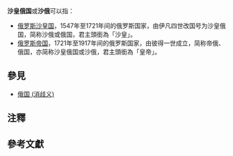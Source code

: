 '''沙皇俄国'''或'''沙俄'''可以指：
* [[俄罗斯沙皇国|俄罗斯沙皇国]]，1547年至1721年间的俄罗斯国家，由伊凡四世改国号为沙皇俄国，简称沙俄或俄国，君主頭銜為「沙皇」。
* [[俄罗斯帝国|俄罗斯帝国]]，1721年至1917年间的俄罗斯国家，由彼得一世成立，简称帝俄、俄国，亦简称沙皇俄国或沙俄{{NoteTag|“沙皇俄国”的简称，亦涵盖[[俄罗斯沙皇国|俄罗斯沙皇国]]的历史时期<ref>{{cite book|author=[[中国社会科学院语言研究所|中国社会科学院语言研究所]]词典编辑室编|title=现代汉语词典（第7版）|location=北京|publisher=商务印书馆|page=1131|date=2016|isbn=9787100124508}}，“沙俄”定义为“沙皇统治下的俄国”。</ref>。}}，君主頭銜為「皇帝」。

==參見==
* [[俄国_(消歧义)|俄国 (消歧义)]]

==注釋==
{{NoteFoot}}

==參考文獻==
{{reflist}}

{{disambig|Cat=四字地名消歧义}}